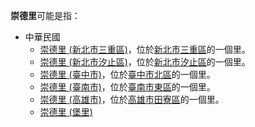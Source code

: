 '''崇德里'''可能是指：
*中華民國
**[[崇德里_(新北市三重區)|崇德里 (新北市三重區)]]，位於[[新北市|新北市]][[三重區|三重區]]的一個里。
**[[崇德里_(新北市汐止區)|崇德里 (新北市汐止區)]]，位於[[新北市|新北市]][[汐止區|汐止區]]的一個里。
**[[崇德里_(臺中市)|崇德里 (臺中市)]]，位於[[臺中市|臺中市]][[北區_(台中市)|北區]]的一個里。
**[[崇德里_(臺南市)|崇德里 (臺南市)]]，位於[[臺南市|臺南市]][[東區_(台南市)|東區]]的一個里。
**[[崇德里_(高雄市)|崇德里 (高雄市)]]，位於[[高雄市|高雄市]][[田寮區|田寮區]]的一個里。
**[[崇德里_(堡里)|崇德里 (堡里)]]
{{消歧義|cat=三字地名消歧義}}